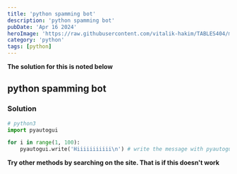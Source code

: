 ```yaml
---
title: 'python spamming bot'
description: 'python spamming bot'
pubDate: 'Apr 16 2024'
heroImage: 'https://raw.githubusercontent.com/vitalik-hakim/TABLES404/main/error_b/python.jpg'
category: 'python'
tags: [python]
---
```


**The solution for this is noted below**

## python spamming bot

### Solution

```python
# python3
import pyautogui

for i in range(1, 100):
    pyautogui.write('Hiiiiiiiiiii\n') # write the message with pyautogui and return line
```

**Try other methods by searching on the site. That is if this doesn't work**
